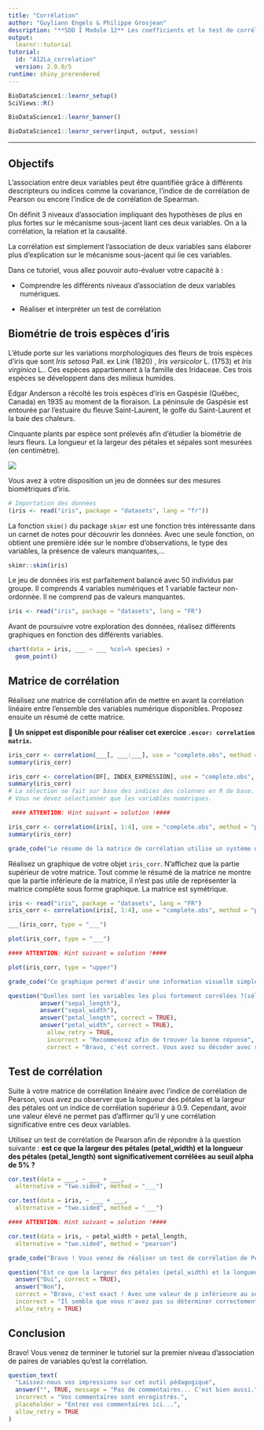 ```yaml
---
title: "Corrélation"
author: "Guyliann Engels & Philippe Grosjean"
description: "**SDD I Module 12** Les coefficients et le test de corrélation."
output:
  learnr::tutorial
tutorial:
  id: "A12La_correlation"
  version: 2.0.0/5
runtime: shiny_prerendered
---
```


```r
BioDataScience1::learnr_setup()
SciViews::R()
```

```r
BioDataScience1::learnr_banner()
```

```r
BioDataScience1::learnr_server(input, output, session)
```

----

## Objectifs

L'association entre deux variables peut être quantifiée grâce à différents descripteurs ou indices comme la covariance, l'indice de de corrélation de Pearson ou encore l'indice de de corrélation de Spearman. 

On définit 3 niveaux d'association impliquant des hypothèses de plus en plus fortes sur le mécanisme sous-jacent liant ces deux variables. On a la corrélation, la relation et la causalité. 

La corrélation est simplement l’association de deux variables sans élaborer plus d’explication sur le mécanisme sous-jacent qui lie ces variables.

Dans ce tutoriel, vous allez pouvoir auto-évaluer votre capacité à\ :

- Comprendre les différents niveaux d’association de deux variables numériques.

- Réaliser et interpréter un test de corrélation

## Biométrie de trois espèces d'iris

L'étude porte sur les variations morphologiques des fleurs de trois espèces d'iris que sont *Iris setosa* Pall. ex Link (1820) , *Iris versicolor* L. (1753) et *Iris virginica* L.. Ces espèces appartiennent à la famille des Iridaceae. Ces trois espèces se développent dans des milieux humides. 

Edgar Anderson a récolté les trois espèces d'iris en Gaspésie (Québec, Canada) en 1935 au moment de la floraison. La péninsule de Gaspésie est entourée par l'estuaire du fleuve Saint-Laurent, le golfe du Saint-Laurent et la baie des chaleurs.

Cinquante plants par espèce sont prélevés afin d'étudier la biométrie de leurs fleurs. La longueur et la largeur des pétales et sépales sont mesurées (en centimètre).

![](images/iris.jpg)   

Vous avez à votre disposition un jeu de données sur des mesures biométriques d'iris.

```r
# Importation des données
(iris <- read("iris", package = "datasets", lang = "fr"))
```


La fonction `skim()` du package `skimr` est une fonction très intéressante dans un carnet de notes pour découvrir les données. Avec une seule fonction, on obtient une première idée sur le nombre d'observations, le type des variables, la présence de valeurs manquantes,...

```r
skimr::skim(iris)
```

Le jeu de données iris est parfaitement balancé avec 50 individus par groupe. Il comprends 4 variables numériques et 1 variable facteur non-ordonnée. Il ne comprend pas de valeurs manquantes.

```r
iris <- read("iris", package = "datasets", lang = "FR")
```

Avant de poursuivre votre exploration des données, réalisez différents graphiques en fonction des différents variables. 

```r
chart(data = iris, ___ ~ ___ %col=% species) +
  geom_point()
```

## Matrice de corrélation 

Réalisez une matrice de corrélation afin de mettre en avant la corrélation linéaire entre l'ensemble des variables numérique disponibles. Proposez ensuite un résumé de cette matrice.

💬 **Un snippet est disponible pour réaliser cet exercice `.escor: correlation matrix`.**

```r
iris_corr <- correlation(___[, ___:___], use = "complete.obs", method = "___")
summary(iris_corr)
```

```r
iris_corr <- correlation(DF[, INDEX_EXPRESSION], use = "complete.obs", method = "pearson")
summary(iris_corr)
# La sélection se fait sur base des indices des colonnes en R de base. 
# Vous ne devez sélectionner que les variables numériques.

 #### ATTENTION: Hint suivant = solution !####
```

```r
iris_corr <- correlation(iris[, 1:4], use = "complete.obs", method = "pearson")
summary(iris_corr)
```

```r
grade_code("Le résume de la matrice de corrélation utilise un système de légende particulier pour mettre en avant les variables les plus corrélées. Assurez-vous de bien comprendre les symboles utilisés ., + ou encore B.")
```

Réalisez un graphique de votre objet `iris_corr`. N'affichez que la partie supérieur de votre matrice. Tout comme le résumé de la matrice ne montre que la partie inférieure de la matrice, il n'est pas utile de représenter la matrice complète sous forme graphique. La matrice est symétrique.

```r
iris <- read("iris", package = "datasets", lang = "FR")
iris_corr <- correlation(iris[, 1:4], use = "complete.obs", method = "pearson")
```

```r
___(iris_corr, type = "___")
```
 
```r
plot(iris_corr, type = "___")

#### ATTENTION: Hint suivant = solution !####
```
 
```r
plot(iris_corr, type = "upper")
```

```r
grade_code("Ce graphique permet d'avoir une information visuelle simple à analyser. La couleur utilisée, l'élongation de l'ellipse et le sens de l'ellipse sont porteur d'information sur la corrélation entre les paires de variabls étudiées. Répondez à la question suivante.")
```

```r
question("Quelles sont les variables les plus fortement corrélées ?(sélectionnez les deux variables les plus corrélées)",
         answer("sepal_length"),
         answer("sepal_width"),
         answer("petal_length", correct = TRUE),
         answer("petal_width", correct = TRUE),
           allow_retry = TRUE,
           incorrect = "Recommencez afin de trouver la bonne réponse",
           correct = "Bravo, c'est correct. Vous avez su décoder avec succès votre matrice de corrélation")
```

## Test de corrélation 

Suite à votre matrice de corrélation linéaire avec l'indice de corrélation de Pearson, vous avez pu observer que la longueur des pétales et la largeur des pétales ont un indice de corrélation supérieur à 0.9. Cependant, avoir une valeur élevé ne permet pas d'affirmer qu'il y une corrélation significative entre ces deux variables. 

Utilisez un test de corrélation de Pearson afin de répondre à la question suivante : **est ce que la largeur des pétales (petal_width) et la longueur des pétales (petal_length) sont significativement corrélées au seuil alpha de 5% ? **

```r
cor.test(data = ___, ~ ___ + ___,
  alternative = "two.sided", method = "___")
```

```r
cor.test(data = iris, ~ ___ + ___, 
  alternative = "two.sided", method = "___")

#### ATTENTION: Hint suivant = solution !####
```

```r
cor.test(data = iris, ~ petal_width + petal_length, 
  alternative = "two.sided", method = "pearson")
```

```r
grade_code("Bravo ! Vous venez de réaliser un test de corrélation de Pearson. Il ne vous reste plus qu'à répondre à la question ci-dessous. Pour vous assurer que vous êtes capable de d'interpréter ce test d'hypothèse.")
```

```r
question("Est ce que la largeur des pétales (petal_width) et la longueur des pétales (petal_length) sont significativement corrélées au seuil alpha de 5% ?",
  answer("Oui", correct = TRUE),
  answer("Non"),
  correct = "Bravo, c'est exact ! Avec une valeur de p inférieure au seuil alpha, il y a rejet de l'hypothèse nulle.", 
  incorrect = "Il semble que vous n'avez pas su déterminer correctement l'hypothèse nulle et l'hypothèse alternative.", 
  allow_retry = TRUE)
```

## Conclusion

Bravo! Vous venez de terminer le tutoriel sur la premier niveau d'association de paires de variables qu'est la corrélation.

```r
question_text(
  "Laissez-nous vos impressions sur cet outil pédagogique",
  answer("", TRUE, message = "Pas de commentaires... C'est bien aussi."),
  incorrect = "Vos commentaires sont enregistrés.",
  placeholder = "Entrez vos commentaires ici...",
  allow_retry = TRUE
)
```
